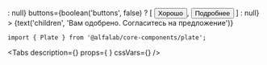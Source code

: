 


<Meta
    title='Компоненты'
    component={Plate}
/>

<!-- Canvas -->

<Story name='Plate'>
    <Plate
        view={select('view', ['common', 'negative', 'positive', 'attention'], 'positive')}
        title={text('title', 'Поздравляем, полный успех')}
        foldable={boolean('foldable', false)}
        hasCloser={boolean('hasCloser', false)}
        leftAddons={boolean('leftAddons', true) ? <CheckmarkOnCircleMIcon /> : null}
        buttons={boolean('buttons', false) ? [
            <Button>Хорошо</Button>,
            <Button>Подробнее</Button>
        ] : null}
    >
        {text('children', 'Вам одобрено. Согласитесь на предложение')}
    </Plate>
</Story>

<!-- Docs -->

<ComponentHeader
    name='Plate'
    version={version}
    package='@alfalab/core-components/plate'
    stage={2}
/>

```tsx
import { Plate } from '@alfalab/core-components/plate';
```

<Tabs
    description={<Description />}
    props={<Props of={Plate} /> }
    cssVars={<CssVars css={styles} />}
/>

